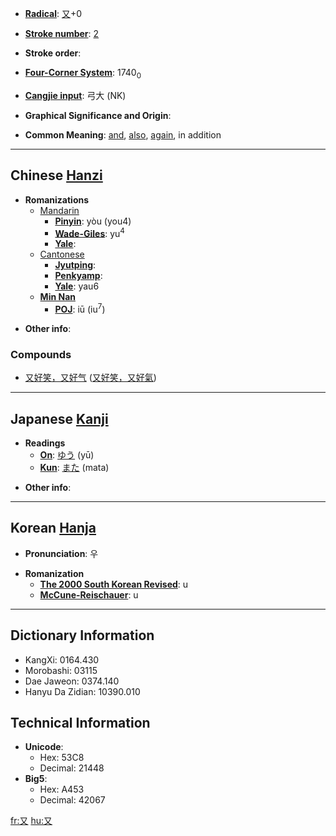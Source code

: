 * '''[[Wiktionary:Chinese radical index| Radical]]''': [[Wiktionary:Chinese radical index 又|又]]+0

* '''[[Wiktionary:Chinese total strokes index|Stroke number]]''': [[Wiktionary:Chinese total strokes index 2|2]]

* '''Stroke order''': 

* '''[[Wiktionary:Chinese four corner index|Four-Corner System]]''': 1740<sub>0</sub>

* '''[[Wiktionary:Chinese Cangjie index|Cangjie input]]''': 弓大 (NK)

* '''Graphical Significance and Origin''': 

* '''Common Meaning''': [[and]], [[also]], [[again]], in addition

----

== Chinese [[Hanzi]] ==

* '''Romanizations'''
** [[Mandarin]]
*** '''[[Pinyin]]''': yòu (you4)
*** '''[[Wade-Giles]]''': yu<sup>4</sup>
*** '''[[Yale]]''': 
**[[Cantonese]]
***'''[[Jyutping]]''':
***'''[[Penkyamp]]''': 
***'''[[Yale]]''': yau6
**'''[[wikipedia:Min_Nan|Min Nan]]'''
***'''[[wikipedia:POJ|POJ]]''': iū (iu<sup>7</sup>)

* '''Other info''': 

===Compounds===
{{top}}
*[[又好笑，又好气]] ([[又好笑，又好气|又好笑，又好氣]])
{{mid}}
{{bottom}}
----

== Japanese [[Kanji]] ==

* '''Readings'''
** '''[[On]]''': [[ゆう]] (yū)
** '''[[Kun]]''': [[また]] (mata)

* '''Other info''':  

----

== Korean [[Hanja]] ==

* '''Pronunciation''': 우

* '''Romanization'''
** '''[[The 2000 South Korean Revised Romanization|The 2000 South Korean Revised]]''': u
** '''[[McCune-Reischauer]]''': u

----

== Dictionary Information ==

* KangXi: 0164.430
* Morobashi: 03115
* Dae Jaweon: 0374.140
* Hanyu Da Zidian: 10390.010

== Technical Information ==

* '''Unicode''':
** Hex: 53C8
** Decimal: 21448
* '''Big5''':
** Hex: A453
** Decimal: 42067

[[fr:又]]
[[hu:又]]